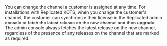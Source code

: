 You can change the channel a customer is assigned at any time. For installations with Replicated KOTS, when you change the customer's channel, the customer can synchronize their license in the Replicated admin console to fetch the latest release on the new channel and then upgrade. The admin console always fetches the latest release on the new channel, regardless of the presence of any releases on the channel that are marked as required.